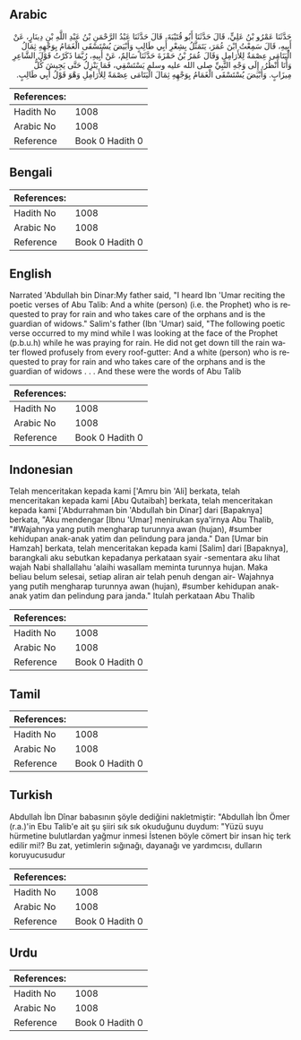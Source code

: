 ## Arabic


<div dir="rtl" lang="ar" style={{fontSize:'larger',backgroundColor:'#f8f9fa',padding:20}}>
حَدَّثَنَا عَمْرُو بْنُ عَلِيٍّ، قَالَ حَدَّثَنَا أَبُو قُتَيْبَةَ، قَالَ حَدَّثَنَا عَبْدُ الرَّحْمَنِ بْنُ عَبْدِ اللَّهِ بْنِ دِينَارٍ، عَنْ أَبِيهِ، قَالَ سَمِعْتُ ابْنَ عُمَرَ، يَتَمَثَّلُ بِشِعْرِ أَبِي طَالِبٍ وَأَبْيَضَ يُسْتَسْقَى الْغَمَامُ بِوَجْهِهِ ثِمَالُ الْيَتَامَى عِصْمَةٌ لِلأَرَامِلِ وَقَالَ عُمَرُ بْنُ حَمْزَةَ حَدَّثَنَا سَالِمٌ، عَنْ أَبِيهِ، رُبَّمَا ذَكَرْتُ قَوْلَ الشَّاعِرِ وَأَنَا أَنْظُرُ، إِلَى وَجْهِ النَّبِيِّ صلى الله عليه وسلم يَسْتَسْقِي، فَمَا يَنْزِلُ حَتَّى يَجِيشَ كُلُّ مِيزَابٍ‏.‏ وَأَبْيَضَ يُسْتَسْقَى الْغَمَامُ بِوَجْهِهِ ثِمَالَ الْيَتَامَى عِصْمَةً لِلأَرَامِلِ وَهْوَ قَوْلُ أَبِي طَالِبٍ‏.‏
</div>
<div style={{backgroundColor:'#f8f9fa',padding:20, marginBottom: 10}}><table> <thead> <tr> <th>References:</th> <th></th> </tr> </thead> <tbody><tr><td>Hadith No</td><td>1008</td></tr><tr><td>Arabic No</td><td>1008</td></tr><tr><td>Reference</td><td>Book 0 Hadith 0</td></tr></tbody></table></div>

## Bengali


<div dir="ltr" lang="bn" style={{fontSize:'larger',backgroundColor:'#f8f9fa',padding:20}}>

</div>
<div style={{backgroundColor:'#f8f9fa',padding:20, marginBottom: 10}}><table> <thead> <tr> <th>References:</th> <th></th> </tr> </thead> <tbody><tr><td>Hadith No</td><td>1008</td></tr><tr><td>Arabic No</td><td>1008</td></tr><tr><td>Reference</td><td>Book 0 Hadith 0</td></tr></tbody></table></div>

## English


<div dir="ltr" lang="en" style={{fontSize:'larger',backgroundColor:'#f8f9fa',padding:20}}>
Narrated 'Abdullah bin Dinar:My father said, "I heard Ibn 'Umar reciting the poetic verses of Abu Talib: And a white (person) (i.e. the Prophet) who is requested to pray for rain and who takes care of the orphans and is the guardian of widows." Salim's father (Ibn 'Umar) said, "The following poetic verse occurred to my mind while I was looking at the face of the Prophet (p.b.u.h) while he was praying for rain. He did not get down till the rain water flowed profusely from every roof-gutter: And a white (person) who is requested to pray for rain and who takes care of the orphans and is the guardian of widows . . . And these were the words of Abu Talib
</div>
<div style={{backgroundColor:'#f8f9fa',padding:20, marginBottom: 10}}><table> <thead> <tr> <th>References:</th> <th></th> </tr> </thead> <tbody><tr><td>Hadith No</td><td>1008</td></tr><tr><td>Arabic No</td><td>1008</td></tr><tr><td>Reference</td><td>Book 0 Hadith 0</td></tr></tbody></table></div>

## Indonesian


<div dir="ltr" lang="id" style={{fontSize:'larger',backgroundColor:'#f8f9fa',padding:20}}>
Telah menceritakan kepada kami ['Amru bin 'Ali] berkata, telah menceritakan kepada kami [Abu Qutaibah] berkata, telah menceritakan kepada kami ['Abdurrahman bin 'Abdullah bin Dinar] dari [Bapaknya] berkata, "Aku mendengar [Ibnu 'Umar] menirukan sya'irnya Abu Thalib, "#Wajahnya yang putih mengharap turunnya awan (hujan), #sumber kehidupan anak-anak yatim dan pelindung para janda." Dan [Umar bin Hamzah] berkata, telah menceritakan kepada kami [Salim] dari [Bapaknya], barangkali aku sebutkan kepadanya perkataan syair -sementara aku lihat wajah Nabi shallallahu 'alaihi wasallam meminta turunnya hujan. Maka beliau belum selesai, setiap aliran air telah penuh dengan air- Wajahnya yang putih mengharap turunnya awan (hujan), #sumber kehidupan anak-anak yatim dan pelindung para janda." Itulah perkataan Abu Thalib
</div>
<div style={{backgroundColor:'#f8f9fa',padding:20, marginBottom: 10}}><table> <thead> <tr> <th>References:</th> <th></th> </tr> </thead> <tbody><tr><td>Hadith No</td><td>1008</td></tr><tr><td>Arabic No</td><td>1008</td></tr><tr><td>Reference</td><td>Book 0 Hadith 0</td></tr></tbody></table></div>

## Tamil


<div dir="ltr" lang="ta" style={{fontSize:'larger',backgroundColor:'#f8f9fa',padding:20}}>

</div>
<div style={{backgroundColor:'#f8f9fa',padding:20, marginBottom: 10}}><table> <thead> <tr> <th>References:</th> <th></th> </tr> </thead> <tbody><tr><td>Hadith No</td><td>1008</td></tr><tr><td>Arabic No</td><td>1008</td></tr><tr><td>Reference</td><td>Book 0 Hadith 0</td></tr></tbody></table></div>

## Turkish


<div dir="ltr" lang="tr" style={{fontSize:'larger',backgroundColor:'#f8f9fa',padding:20}}>
Abdullah İbn Dînar babasının şöyle dediğini nakletmiştir: "Abdullah İbn Ömer (r.a.)'in Ebu Talib'e ait şu şiiri sık sık okuduğunu duydum: "Yüzü suyu hürme­tine bulutlardan yağmur inmesi İstenen böyle cömert bir insan hiç terk edilir mi!? Bu zat, yetimlerin sığınağı, dayanağı ve yardımcısı, dulların koruyucusudur
</div>
<div style={{backgroundColor:'#f8f9fa',padding:20, marginBottom: 10}}><table> <thead> <tr> <th>References:</th> <th></th> </tr> </thead> <tbody><tr><td>Hadith No</td><td>1008</td></tr><tr><td>Arabic No</td><td>1008</td></tr><tr><td>Reference</td><td>Book 0 Hadith 0</td></tr></tbody></table></div>

## Urdu


<div dir="rtl" lang="ur" style={{fontSize:'larger',backgroundColor:'#f8f9fa',padding:20}}>

</div>
<div style={{backgroundColor:'#f8f9fa',padding:20, marginBottom: 10}}><table> <thead> <tr> <th>References:</th> <th></th> </tr> </thead> <tbody><tr><td>Hadith No</td><td>1008</td></tr><tr><td>Arabic No</td><td>1008</td></tr><tr><td>Reference</td><td>Book 0 Hadith 0</td></tr></tbody></table></div>